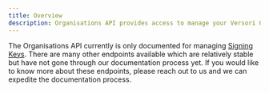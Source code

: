 ```yaml
---
title: Overview
description: Organisations API provides access to manage your Versori Organisation.
---
```


The Organisations API currently is only documented for managing [Signing Keys][signing-keys]. There are many other
endpoints available which are relatively stable but have not gone through our documentation process yet. If you would
like to know more about these endpoints, please reach out to us and we can expedite the documentation process.

[signing-keys]: /legacy/api-reference/authentication#signing-keys
